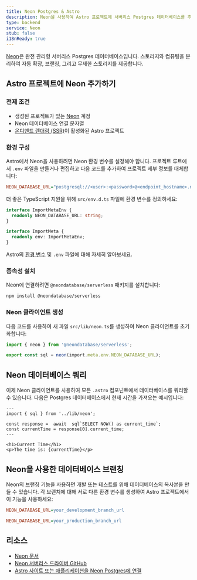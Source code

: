 ```yaml
---
title: Neon Postgres & Astro
description: Neon을 사용하여 Astro 프로젝트에 서버리스 Postgres 데이터베이스를 추가하세요.
type: backend
service: Neon
stub: false
i18nReady: true
---
```



[Neon](https://neon.tech)은 완전 관리형 서버리스 Postgres 데이터베이스입니다. 스토리지와 컴퓨팅을 분리하여 자동 확장, 브랜칭, 그리고 무제한 스토리지를 제공합니다.

## Astro 프로젝트에 Neon 추가하기

### 전제 조건 

- 생성된 프로젝트가 있는 [Neon](https://console.neon.tech/signup) 계정
- Neon 데이터베이스 연결 문자열
- [온디맨드 렌더링 (SSR)](/ko/guides/server-side-rendering/)이 활성화된 Astro 프로젝트

### 환경 구성

Astro에서 Neon을 사용하려면 Neon 환경 변수를 설정해야 합니다. 프로젝트 루트에서 `.env` 파일을 만들거나 편집하고 다음 코드를 추가하여 프로젝트 세부 정보를 대체합니다:

```ini title=".env"
NEON_DATABASE_URL="postgresql://<user>:<password>@<endpoint_hostname>.neon.tech:<port>/<dbname>?sslmode=require"
```

더 좋은 TypeScript 지원을 위해 `src/env.d.ts` 파일에 환경 변수를 정의하세요:

```typescript title="src/env.d.ts"
interface ImportMetaEnv {
  readonly NEON_DATABASE_URL: string;
}

interface ImportMeta {
  readonly env: ImportMetaEnv;
}
```

<ReadMore>Astro의 [환경 변수](/ko/guides/environment-variables/) 및 `.env` 파일에 대해 자세히 알아보세요.</ReadMore>

### 종속성 설치

Neon에 연결하려면 `@neondatabase/serverless` 패키지를 설치합니다:

```bash
npm install @neondatabase/serverless
```

### Neon 클라이언트 생성

다음 코드를 사용하여 새 파일 `src/lib/neon.ts`를 생성하여 Neon 클라이언트를 초기화합니다:

```typescript title="src/lib/neon.ts"
import { neon } from '@neondatabase/serverless';

export const sql = neon(import.meta.env.NEON_DATABASE_URL);
```

## Neon 데이터베이스 쿼리

이제 Neon 클라이언트를 사용하여 모든 `.astro` 컴포넌트에서 데이터베이스를 쿼리할 수 있습니다. 다음은 Postgres 데이터베이스에서 현재 시간을 가져오는 예시입니다:

```astro title="src/pages/index.astro"
---
import { sql } from '../lib/neon';

const response =  await  sql`SELECT NOW() as current_time`;
const currentTime = response[0].current_time;
---

<h1>Current Time</h1>
<p>The time is: {currentTime}</p>
```

## Neon을 사용한 데이터베이스 브랜칭

Neon의 브랜칭 기능을 사용하면 개발 또는 테스트를 위해 데이터베이스의 복사본을 만들 수 있습니다. 각 브랜치에 대해 서로 다른 환경 변수를 생성하여 Astro 프로젝트에서 이 기능을 사용하세요:

```ini title=".env.development"
NEON_DATABASE_URL=your_development_branch_url
```

```ini title=".env.production"
NEON_DATABASE_URL=your_production_branch_url
```

## 리소스

- [Neon 문서](https://neon.tech/docs/introduction)
- [Neon 서버리스 드라이버 GitHub](https://github.com/neondatabase/serverless)
- [Astro 사이트 또는 애플리케이션을 Neon Postgres에 연결](https://neon.tech/docs/guides/astro)
